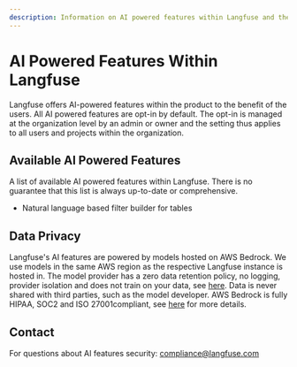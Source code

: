 ```yaml
---
description: Information on AI powered features within Langfuse and their data implications.
---
```


# AI Powered Features Within Langfuse

Langfuse offers AI-powered features within the product to the benefit of the users.
All AI powered features are opt-in by default.
The opt-in is managed at the organization level by an admin or owner and the setting thus applies to all users and projects within the organization.

## Available AI Powered Features
A list of available AI powered features within Langfuse. There is no guarantee that this list is always up-to-date or comprehensive.
- Natural language based filter builder for tables

## Data Privacy

Langfuse's AI features are powered by models hosted on AWS Bedrock.
We use models in the same AWS region as the respective Langfuse instance is hosted in.
The model provider has a zero data retention policy, no logging, provider isolation and does not train on your data, see [here](https://docs.aws.amazon.com/bedrock/latest/userguide/data-protection.html).
Data is never shared with third parties, such as the model developer.
AWS Bedrock is fully HIPAA, SOC2 and ISO 27001compliant, see [here](https://aws.amazon.com/bedrock/security-compliance/) for more details.

## Contact

For questions about AI features security: compliance@langfuse.com
